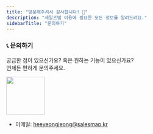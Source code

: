 ```yaml
---
title: "방문해주셔서 감사합니다! 🙂"
description: "세일즈맵 이용에 필요한 모든 정보를 알려드려요."
sidebarTitle: "문의하기"
---
```


### 📞 문의하기
궁금한 점이 있으신가요? 혹은 원하는 기능이 있으신가요? <br/>언제든 편하게 문의주세요.

<Frame caption="채널톡 문의하기 👆">
  <a target="_blank" href="https://vpnpp.channel.io"><img width="100" height="100" src="/images/channelTalk.png"/></a>  
</Frame>

- 이메일: heeyeongjeong@salesmap.kr